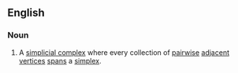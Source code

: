 ==English==

===Noun===
{{en-noun|es}}
# {{lb|en|topology}} A [[simplicial complex]] where every collection of [[pairwise]] [[adjacency|adjacent]] [[vertices]] [[span#Verb|spans]] a [[simplex]].